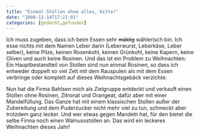 ```yaml
---
title: "Einmal Stollen ohne alles, bitte!"
date: "2008-12-14T17:21:01"
categories: [gedacht,gefunden]
---
```


Ich muss zugeben, dass ich beim Essen sehr <del datetime="2008-12-02T20:31:56+00:00">mäklig</del> wählerisch bin. Ich esse nichts mit dem Namen Leber darin (Leberwurst, Leberkäse, Leber selber), keine Pilze, keinen Rosenkohl, keinen Grünkohl, keine Kapern, keine Oliven und auch keine Rosinen. Und das ist ein Problem zu Weihnachten: Ein Hauptbestandteil von Stollen sind nun einmal Rosinen, so dass ich entweder doppelt so viel Zeit mit dem Rauspulen als mit dem Essen verbringe oder komplett auf dieses Weihnachtsgebäck verzichte.

Nun hat die Firma Bahlsen mich als Zielgruppe entdeckt und verkauft einen Stollen ohne Rosinen, Zitronat und Orangeat, dafür aber mit einer Mandelfüllung. Das Ganze hat mit einem klassischen Stollen außer der Zubereitung und dem Puderzucker nicht mehr viel zu tun, schmeckt aber trotzdem ganz lecker. Und wer etwas gegen Mandeln hat, für den bietet die selbe Firma noch einen Walnussstollen an. Das wird ein leckeres Weihnachten dieses Jahr!
